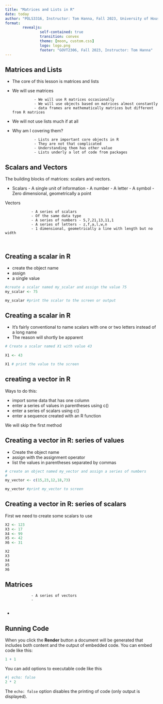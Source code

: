 ```yaml
---
title: "Matrices and Lists in R"
date: today
author: "POLS3316, Instructor: Tom Hanna, Fall 2023, University of Houston"
format: 
        revealjs:
                self-contained: true
                transition: convex
                theme: [moon, custom.css]
                logo: logo.png
                footer: "GOVT2306, Fall 2023, Instructor: Tom Hanna"
---
```



## Matrices and Lists

- The core of this lesson is matrices and lists
- We will use matrices

                - We will use R matrices occasionally
                - We will use objects based on matrices almost constantly
                - data frames are mathematically matrices but different from R matrices

- We will not use lists much if at all
- Why am I covering them?

                - Lists are important core objects in R
                - They are not that complicated
                - Understanding them has other value
                - Lists underly a lot of code from packages


## Scalars and Vectors

The building blocks of matrices: scalars and vectors. 

- Scalars
                - A single unit of information
                - A number
                - A letter
                - A symbol
                - Zero dimensional, geometrically a point
                
Vectors

                - A series of scalars
                - Of the same data type
                - A series of numbers - 5,7,21,13,11,1
                - A series of letters - z,f,a,l,w,n
                - 1 dimensional, geometrically a line with length but no width
                
                
## Creating a scalar in R

- create the object name
- assign 
- a single value

```r
#create a scalar named my_scalar and assign the value 75
my_scalar <- 75

my_scalar #print the scalar to the screen or output

```

## Creating a scalar in R

- It's fairly conventional to name scalars with one or two letters instead of a long name
- The reason will shortly be apparent

```r
# Create a scalar named X1 with value 43
 
X1 <- 43

X1 # print the value to the screen


```




## creating a vector in R

Ways to do this:

- import some data that has one column
- enter a series of values in parentheses using c()
- enter a series of scalars using c()
- enter a sequence created with an R function

We will skip the first method

## Creating a vector in R: series of values

- Create the object name
- assign with the assignment operator
- list the values in parentheses separated by commas

```r
# create an object named my_vector and assign a series of numbers
# 
my_vector <- c(15,23,12,18,73)

my_vector #print my_vector to screen

```
## Creating a vector in R: series of scalars

First we need to create some scalars to use

```r
X2 <- 123
X3 <- 17
X4 <- 99
X5 <- 42
X6 <- 31

X2
X3
X4
X5
X6

```



                
## Matrices

                - A series of vectors
                - 
                
- 



## Running Code

When you click the **Render** button a document will be generated that includes both content and the output of embedded code. You can embed code like this:

```r
1 + 1
```

You can add options to executable code like this 

```r
#| echo: false
2 * 2
```

The `echo: false` option disables the printing of code (only output is displayed).
